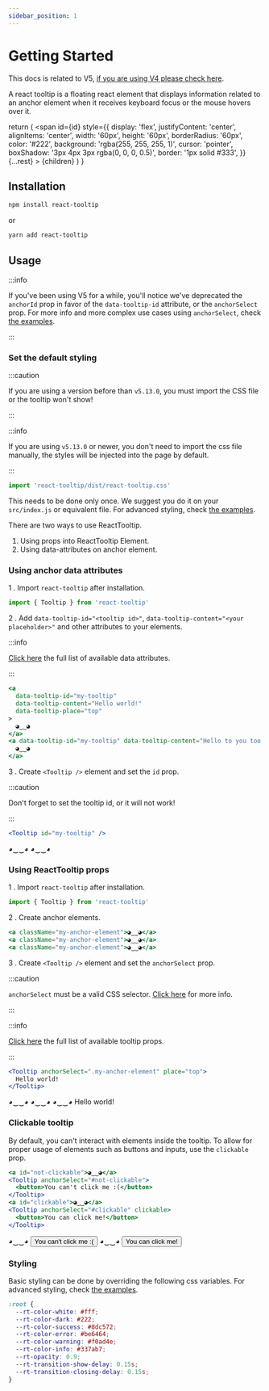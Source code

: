 ```yaml
---
sidebar_position: 1
---
```


# Getting Started

This docs is related to V5, [if you are using V4 please check here](https://reacttooltip.github.io/react-tooltip/).

A react tooltip is a floating react element that displays information related to an anchor element when it receives keyboard focus or the mouse hovers over it.


  return (
    <span
      id={id}
      style={{
        display: 'flex',
        justifyContent: 'center',
        alignItems: 'center',
        width: '60px',
        height: '60px',
        borderRadius: '60px',
        color: '#222',
        background: 'rgba(255, 255, 255, 1)',
        cursor: 'pointer',
        boxShadow: '3px 4px 3px rgba(0, 0, 0, 0.5)',
        border: '1px solid #333',
      }}
      {...rest}
    >
      {children}
    </span>
  )
}

## Installation

```bash
npm install react-tooltip
```

or

```bash
yarn add react-tooltip
```

## Usage

:::info

If you've been using V5 for a while, you'll notice we've deprecated the `anchorId` prop in favor of the `data-tooltip-id` attribute, or the `anchorSelect` prop.
For more info and more complex use cases using `anchorSelect`, check [the examples](./examples/anchor-select.mdx).

:::

### Set the default styling

:::caution

If you are using a version before than `v5.13.0`, you must import the CSS file or the tooltip won't show!

:::

:::info

If you are using `v5.13.0` or newer, you don't need to import the css file manually, the styles will be injected into the page by default.

:::

```js
import 'react-tooltip/dist/react-tooltip.css'
```

This needs to be done only once. We suggest you do it on your `src/index.js` or equivalent file.
For advanced styling, check [the examples](./examples/styling.mdx).

There are two ways to use ReactTooltip.

1. Using props into ReactTooltip Element.
2. Using data-attributes on anchor element.

### Using anchor data attributes

1 . Import `react-tooltip` after installation.

```js
import { Tooltip } from 'react-tooltip'
```

2 . Add `data-tooltip-id="<tooltip id>"`, `data-tooltip-content="<your placeholder>"` and other attributes to your elements.

:::info

[Click here](./options.mdx#available-attributes) the full list of available data attributes.

:::

```jsx
<a
  data-tooltip-id="my-tooltip"
  data-tooltip-content="Hello world!"
  data-tooltip-place="top"
>
  ◕‿‿◕
</a>
<a data-tooltip-id="my-tooltip" data-tooltip-content="Hello to you too!">
  ◕‿‿◕
</a>
```

3 . Create `<Tooltip />` element and set the `id` prop.

:::caution

Don't forget to set the tooltip id, or it will not work!

:::

```jsx
<Tooltip id="my-tooltip" />
```

<div style={{ display: 'flex', columnGap: '8px', justifyContent: 'center', paddingTop: '18px' }}>
  <TooltipAnchor
    data-tooltip-id="my-tooltip"
    data-tooltip-content="Hello world!"
    data-tooltip-place="top"
  >
    ◕‿‿◕
  </TooltipAnchor>
  <TooltipAnchor data-tooltip-id="my-tooltip" data-tooltip-content="Hello to you too!">
    ◕‿‿◕
  </TooltipAnchor>
  <Tooltip id="my-tooltip" />
</div>

### Using ReactTooltip props

1 . Import `react-tooltip` after installation.

```js
import { Tooltip } from 'react-tooltip'
```

2 . Create anchor elements.

```jsx
<a className="my-anchor-element">◕‿‿◕</a>
<a className="my-anchor-element">◕‿‿◕</a>
<a className="my-anchor-element">◕‿‿◕</a>
```

3 . Create `<Tooltip />` element and set the `anchorSelect` prop.

:::caution

`anchorSelect` must be a valid CSS selector. [Click here](./examples/anchor-select.mdx) for more info.

:::

:::info

[Click here](./options.mdx#available-props) the full list of available tooltip props.

:::

```jsx
<Tooltip anchorSelect=".my-anchor-element" place="top">
  Hello world!
</Tooltip>
```

<div style={{ display: 'flex', columnGap: '8px', justifyContent: 'center', paddingTop: '18px' }}>
  <TooltipAnchor className="my-anchor-element">◕‿‿◕</TooltipAnchor>
  <TooltipAnchor className="my-anchor-element">◕‿‿◕</TooltipAnchor>
  <TooltipAnchor className="my-anchor-element">◕‿‿◕</TooltipAnchor>
  <Tooltip anchorSelect=".my-anchor-element">Hello world!</Tooltip>
</div>

### Clickable tooltip

By default, you can't interact with elements inside the tooltip. To allow for proper usage of elements such as buttons and inputs, use the `clickable` prop.

```jsx
<a id="not-clickable">◕‿‿◕</a>
<Tooltip anchorSelect="#not-clickable">
  <button>You can't click me :(</button>
</Tooltip>
<a id="clickable">◕‿‿◕</a>
<Tooltip anchorSelect="#clickable" clickable>
  <button>You can click me!</button>
</Tooltip>
```

<div style={{ display: 'flex', columnGap: '8px', justifyContent: 'center', paddingTop: '18px' }}>
  <TooltipAnchor id="not-clickable">◕‿‿◕</TooltipAnchor>
  <Tooltip anchorSelect="#not-clickable">
    <button>You can't click me :(</button>
  </Tooltip>
  <TooltipAnchor id="clickable">◕‿‿◕</TooltipAnchor>
  <Tooltip anchorSelect="#clickable" clickable>
    <button>You can click me!</button>
  </Tooltip>
</div>

### Styling

Basic styling can be done by overriding the following css variables.
For advanced styling, check [the examples](./examples/styling.mdx).

```css
:root {
  --rt-color-white: #fff;
  --rt-color-dark: #222;
  --rt-color-success: #8dc572;
  --rt-color-error: #be6464;
  --rt-color-warning: #f0ad4e;
  --rt-color-info: #337ab7;
  --rt-opacity: 0.9;
  --rt-transition-show-delay: 0.15s;
  --rt-transition-closing-delay: 0.15s;
}
```

